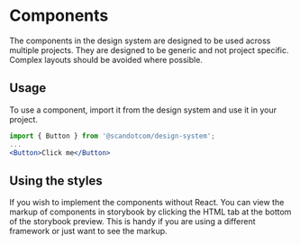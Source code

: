 
# Components

The components in the design system are designed to be used across multiple projects. They are designed to be generic and not project specific. Complex layouts should be avoided where possible.

## Usage

To use a component, import it from the design system and use it in your project.

```jsx
import { Button } from '@scandotcom/design-system';
...
<Button>Click me</Button>
```

## Using the styles

If you wish to implement the components without React. You can view the markup of components in storybook by clicking the HTML tab at the bottom of the storybook preview.
This is handy if you are using a different framework or just want to see the markup.
